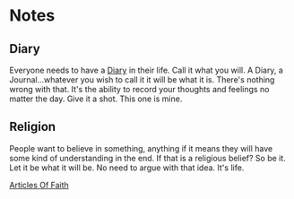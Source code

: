 = Notes =

== Diary ==

Everyone needs to have a  [[diary/diary|Diary]] in their life. Call it what you 
will. A Diary, a Journal...whatever you wish to call it it will be what it is. 
There's nothing wrong with that. It's the ability to record your thoughts and 
feelings no matter the day. Give it a shot. This one is mine.

== Religion ==

People want to believe in something, anything if it means they will have 
some kind of understanding in the end. If that is a religious belief? So be 
it. Let it be what it will be. No need to argue with that idea. It's life.

[[aof|Articles Of Faith]]
